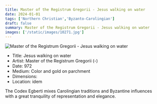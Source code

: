 ```yaml
---
title: Master of the Registrum Gregorii - Jesus walking on water
date: 2024-01-01
tags: ['Northern Christian','Byzanto-Carolingian']
draft: false
summary: Master of the Registrum Gregorii - Jesus walking on water
images: ['/static/images/10271.jpg']
---
```


![Master of the Registrum Gregorii - Jesus walking on water](/static/images/10271.jpg)

* Title: Jesus walking on water
* Artist: Master of the Registrum Gregorii (-)
* Date: 972
* Medium: Color and gold on parchment
* Dimensions: 
* Location: idem

The Codex Egberti mixes Carolingian traditions and Byzantine influences with a great tranquility of representation and elegance.
